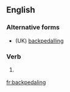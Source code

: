 ==English==

===Alternative forms===
* (UK) [[backpedalling]]

===Verb===
{{head|en}}

# {{context|US|lang=en}} {{present participle of|backpedal|lang=en}}

[[fr:backpedaling]]